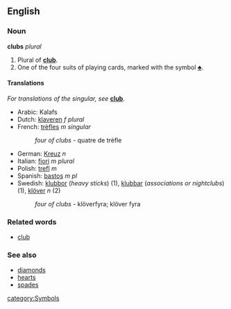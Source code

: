==English==
===Noun===
'''clubs''' ''plural''

#Plural of '''[[club]]'''.
#One of the four suits of playing cards, marked with the symbol [[♣]].

====Translations====
''For translations of the singular, see'' '''[[club]]'''.

*Arabic: Kalafs <!----How to write in correct script?--->
*Dutch: [[klaveren]] ''f plural''
*French: [[trèfles]] ''m singular''
*:''four of clubs'' - quatre de trèfle
*German: [[Kreuz]] ''n''
*Italian: [[fiori]] ''m plural''
*Polish: [[trefl]] ''m''
*Spanish: [[bastos]] ''m pl''
*Swedish: [[klubbor]] (''heavy sticks'') (1), [[klubbar]] (''associations or nightclubs'') (1), [[klöver]] ''n'' (2)
*:''four of clubs'' - klöverfyra; klöver fyra

===Related words===
*[[club]]

===See also===
*[[diamonds]]
*[[hearts]]
*[[spades]]

[[category:Symbols]]